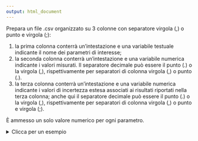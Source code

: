 ```yaml
---
output: html_document
---
```

Prepara un file .csv organizzato su 3 colonne con separatore virgola (,) o punto e virgola (;):

  1. la prima colonna conterrà un'intestazione e una variabile testuale indicante il nome dei parametri di interesse;
  2. la seconda colonna conterrà un'intestazione e una variabile numerica indicante i valori misurati. Il separatore decimale può essere il punto (.) o la virgola (,), rispettivamente per separatori di colonna virgola (,) o punto (.).
  3. la terza colonna conterrà un'intestazione e una variabile numerica indicante i valori di incertezza estesa associati ai risultati riportati nella terza colonna; anche qui il separatore decimale può essere il punto (.) o la virgola (,), rispettivamente per separatori di colonna virgola (,) o punto e virgola (;).
  
È ammesso un solo valore numerico per ogni parametro.

<details>
<summary> Clicca per un esempio </summary>

<style>

    .basic-styling table,
    .basic-styling td,
    .basic-styling th {
    padding:10px;
    }
    
</style>

<div class="basic-styling">
<div></div>
<div class="table-caption">
  <span class="table-number"></span>
</div>

| Parametro     | , | Concentrazione  | , | Uext |
|:--------------|:-:|----------------:|:-:|-----:|
| Cu            | , | 15.1            | , | 2.3  |
| Zn            | , | 200.1           | , | 10.2 |

</div>
</details>
